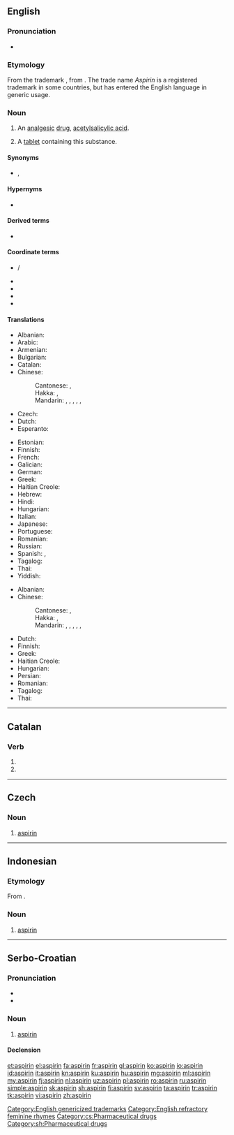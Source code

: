 {{also|Aspirin}}
==English==
{{wikipedia}}

===Pronunciation===
* {{IPA|/ˈæspɹɪn/|/ˈæspɪɹɪn/|lang=en}}

===Etymology===
From the {{etyl|de|en}} trademark {{m|de|Aspirin}}, from {{m|de|Acetylirte Spirsäure||acetylated spiræic acid}}. The trade name ''Aspirin'' is a registered trademark in some countries, but has entered the English language in generic usage.

===Noun===
{{en-noun|~|aspirins}}

# {{lb|en|uncountable|pharmaceutical drug}} An [[analgesic]] [[drug]], [[acetylsalicylic acid]].
# {{lb|en|countable}} A [[tablet]] containing this substance.

====Synonyms====
* {{sense|drug}} {{l|en|acetylsalicylic acid}}, {{l|en|ASA}}

====Hypernyms====
* {{sense|drug}} {{l|en|NSAID}}

====Derived terms====
* {{l|en|aspirinate}}

====Coordinate terms====
{{sense|drug}}
* {{l|en|Tylenol}} / {{l|en|tylenol}}
* {{l|en|paracetamol}}
* {{l|en|acetaminophen}}
* {{l|en|ibuprofen}}
* {{l|en|codeine}}

====Translations====
{{trans-top|analgesic drug}}
* Albanian: {{t+|sq|aspirinë}}
* Arabic: {{t+|ar|أَسْبِرِين|m}}
* Armenian: {{t|hy|ասպիրին}}
* Bulgarian: {{t|bg|аспири́н|m}}
* Catalan: {{t|ca|aspirina|f}}
* Chinese:
*: Cantonese: {{t|yue|阿士匹靈|sc=Hani}}, {{t|yue|阿士匹灵|tr=aa3 si6 pat1 ling4|sc=Hani}}
*: Hakka: {{t|hak|阿斯匹靈|sc=Hani}}, {{t|hak|阿斯匹灵|tr=à-sṳ-phi-lín|sc=Hani}}
*: Mandarin: {{t+|cmn|阿斯匹靈|sc=Hani}}, {{t+|cmn|阿斯匹灵|tr=āsīpīlíng, āsīpǐlíng|sc=Hani}}, {{t+|cmn|阿司匹靈|sc=Hani}}, {{t+|cmn|阿司匹灵|tr=āsīpīlíng, āsīpǐlíng|sc=Hani}}, {{t+|cmn|阿司匹林|tr=āsīpǐlín, āsīpīlín|sc=Hani}}, {{t+|cmn|阿斯匹林|tr=āsīpīlín, āsīpǐlín|sc=Hani}}
* Czech: {{t|cs|aspirin|m}}
* Dutch: {{t+|nl|aspirine}}
* Esperanto: {{t|eo|aspirino}}
{{trans-mid}}
* Estonian: {{t|et|aspiriin}}
* Finnish: {{t+|fi|aspiriini}}
* French: {{t+|fr|aspirine|f}}
* Galician: {{t+|gl|aspirina|f}}
* German: {{t+|de|Aspirin|n}}
* Greek: {{t+|el|ασπιρίνη|f}}
* Haitian Creole: {{t|ht|aspirin}}
* Hebrew: {{t|he|אַסְפִּירִין|m|tr=aspirín}}
* Hindi: {{t|hi|एस्पिरिन|m|sc=Deva}}
* Hungarian: {{t+|hu|aszpirin}}
* Italian: {{t+|it|aspirina|f}}
* Japanese: {{t|ja|アスピリン|tr=asupirin}}
* Portuguese: {{t+|pt|aspirina|f}}
* Romanian: {{t+|ro|aspirină|f}}
* Russian: {{t+|ru|аспири́н|m}}
* Spanish: {{t+|es|aspirina|f}}, {{t|es|aspirinar|f}}
* Tagalog: {{t|tl|aspirina}}
* Thai: {{t|th|แอสไพริน|sc=Thai}}
* Yiddish: {{t|yi|אַספּירין|f}}
{{trans-bottom}}

{{trans-top|tablet containing acetylsalicylic acid}}
* Albanian: {{t+|sq|aspirinë}}
* Chinese:
*: Cantonese: {{t|yue|阿士匹靈|sc=Hani}}, {{t|yue|阿士匹灵|tr=aa3 si6 pat1 ling4|sc=Hani}}
*: Hakka: {{t|hak|阿斯匹靈|sc=Hani}}, {{t|hak|阿斯匹灵|tr=à-sṳ-phi-lín|sc=Hani}}
*: Mandarin: {{t+|cmn|阿斯匹靈|sc=Hani}}, {{t+|cmn|阿斯匹灵|tr=āsīpīlíng, āsīpǐlíng|sc=Hani}}, {{t+|cmn|阿司匹靈|sc=Hani}}, {{t+|cmn|阿司匹灵|tr=āsīpīlíng, āsīpǐlíng|sc=Hani}}, {{t+|cmn|阿司匹林|tr=āsīpǐlín, āsīpīlín|sc=Hani}}, {{t+|cmn|阿斯匹林|tr=āsīpīlín, āsīpǐlín|sc=Hani}}
{{trans-mid}}
* Dutch: {{t+|nl|aspirientje|n}}
* Finnish: {{t+|fi|aspiriini}}
* Greek: {{t+|el|ασπιρίνη|f}}
* Haitian Creole: {{t|ht|aspirin}}
* Hungarian: {{t+|hu|aszpirin}}
* Persian: {{t+|fa|آسپرین|sc=fa-Arab}}
* Romanian: {{t+|ro|aspirină}}
* Tagalog: {{t|tl|aspirina}}
* Thai: {{t|th|แอสไพริน|sc=Thai}}
{{trans-bottom}}

[[Category:English genericized trademarks]]
[[Category:English refractory feminine rhymes]]

----

==Catalan==

===Verb===
{{head|ca|verb form}}

# {{ca-verb form of|p=3|n=pl|t=pres|m=sub|aspirar}}
# {{ca-verb form of|p=3|n=pl|m=impr|aspirar}}

----

==Czech==

===Noun===
{{cs-noun|g=m}}

# [[#English|aspirin]]

[[Category:cs:Pharmaceutical drugs]]

----

==Indonesian==

===Etymology===
From {{etyl|nl|id}} {{m|nl|aspirine}}.

===Noun===
{{id-noun}}

# [[#English|aspirin]]

----

==Serbo-Croatian==

===Pronunciation===
* {{IPA|/aspǐriːn/|lang=sh}}
* {{hyphenation|a|spi|rin|lang=sh}}

===Noun===
{{sh-noun|g=m|head=aspìrīn}}

# [[#English|aspirin]]

====Declension====
{{sh-decl-noun-unc|aspìrīn
|aspirína
|aspirinu
|aspirin
|aspirine
|aspirinu
|aspirinom
}}

[[Category:sh:Pharmaceutical drugs]]

[[et:aspirin]]
[[el:aspirin]]
[[fa:aspirin]]
[[fr:aspirin]]
[[gl:aspirin]]
[[ko:aspirin]]
[[io:aspirin]]
[[id:aspirin]]
[[it:aspirin]]
[[kn:aspirin]]
[[ku:aspirin]]
[[hu:aspirin]]
[[mg:aspirin]]
[[ml:aspirin]]
[[my:aspirin]]
[[fj:aspirin]]
[[nl:aspirin]]
[[uz:aspirin]]
[[pl:aspirin]]
[[ro:aspirin]]
[[ru:aspirin]]
[[simple:aspirin]]
[[sk:aspirin]]
[[sh:aspirin]]
[[fi:aspirin]]
[[sv:aspirin]]
[[ta:aspirin]]
[[tr:aspirin]]
[[tk:aspirin]]
[[vi:aspirin]]
[[zh:aspirin]]